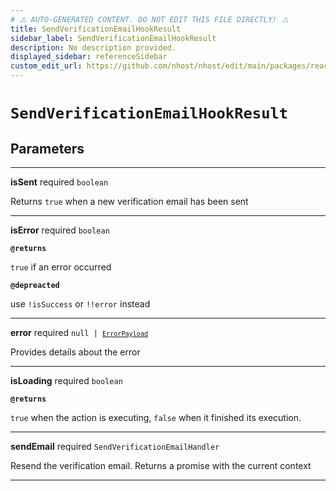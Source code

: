 ```yaml
---
# ⚠️ AUTO-GENERATED CONTENT. DO NOT EDIT THIS FILE DIRECTLY! ⚠️
title: SendVerificationEmailHookResult
sidebar_label: SendVerificationEmailHookResult
description: No description provided.
displayed_sidebar: referenceSidebar
custom_edit_url: https://github.com/nhost/nhost/edit/main/packages/react/src/useSendVerificationEmail.ts#L21
---
```


# `SendVerificationEmailHookResult`

## Parameters

---

**<span className="parameter-name">isSent</span>** <span className="optional-status">required</span> <code>boolean</code>

Returns `true` when a new verification email has been sent

---

**<span className="parameter-name">isError</span>** <span className="optional-status">required</span> <code>boolean</code>

**`@returns`**

`true` if an error occurred

**`@depreacted`**

use `!isSuccess` or `!!error` instead

---

**<span className="parameter-name">error</span>** <span className="optional-status">required</span> <code>null &#124; [`ErrorPayload`](/reference/docgen/react/types/error-payload)</code>

Provides details about the error

---

**<span className="parameter-name">isLoading</span>** <span className="optional-status">required</span> <code>boolean</code>

**`@returns`**

`true` when the action is executing, `false` when it finished its execution.

---

**<span className="parameter-name">sendEmail</span>** <span className="optional-status">required</span> <code>SendVerificationEmailHandler</code>

Resend the verification email. Returns a promise with the current context

---
